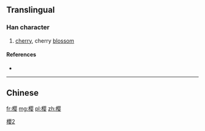 {{also|櫻}}
==Translingual==
{{ja-forms|[[桜]]|樱|[[櫻]]}}

===Han character===
{{Han char|rn=75|rad=木|as=11|sn=15|four=|canj=木月人女 (DBOV)|ids=⿰[[木]][[婴]]}}

# [[cherry]], cherry [[blossom]]

====References====
* {{Han ref|kx=0551.181|hdz=21280.050|uh=6A31|ud=27185}}

----

==Chinese==
{{zh-see|櫻}}

[[Category:CJKV characters simplified differently in Japan and China|櫻2]]

[[fr:樱]]
[[mg:樱]]
[[pl:樱]]
[[zh:樱]]
